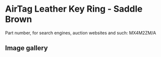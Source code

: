 
# AirTag Leather Key Ring - Saddle Brown

Part number, for search engines, auction websites and such: MX4M2ZM/A

## Image gallery

<div style={{ width: "768px" }}>
  <GalleryComponent
    images={[
      {
        original: "/everysource/MX4M2.png",
        thumbnail: "/everypreview/MX4M2.png",
      },
      {
        original: "/everysource/MX4M2_AV1.png",
        thumbnail: "/everypreview/MX4M2_AV1.png",
      },
      {
        original: "/everysource/MX4M2_AV2.png",
        thumbnail: "/everypreview/MX4M2_AV2.png",
      }
    ]}
  />
</div>